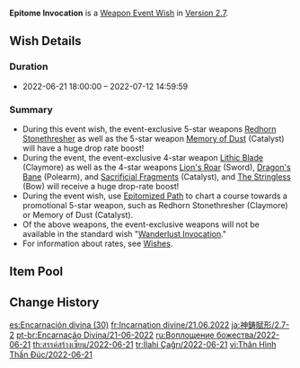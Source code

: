 {{Wish
|name              = Epitome Invocation 2022-06-21
|image             = Epitome Invocation 2022-06-21.png
|type              = Weapon Event
|duration          = event
|time_start        = 2022-06-21 18:00:00
|time_end          = 2022-07-12 14:59:59
|link              = https://genshin.hoyoverse.com/en/news/detail/21514
|preceding         = Epitome Invocation/2022-05-31
|alongside         = Oni's Royale/2022-06-21
|succeeding        = Epitome Invocation/2022-07-13
}}
'''Epitome Invocation''' is a [[Weapon Event Wish]] in [[Version 2.7]].

==Wish Details==
===Duration===
* 2022-06-21 18:00:00 &ndash; 2022-07-12 14:59:59

===Summary===
* During this event wish, the event-exclusive 5-star weapons [[Redhorn Stonethresher]] as well as the 5-star weapon [[Memory of Dust]] (Catalyst) will have a huge drop rate boost!
* During the event, the event-exclusive 4-star weapon [[Lithic Blade]] (Claymore) as well as the 4-star weapons [[Lion's Roar]] (Sword), [[Dragon's Bane]] (Polearm), and [[Sacrificial Fragments]] (Catalyst), and [[The Stringless]] (Bow) will receive a huge drop-rate boost!
* During the event wish, use [[Epitomized Path]] to chart a course towards a promotional 5-star weapon, such as Redhorn Stonethresher (Claymore) or Memory of Dust (Catalyst).
* Of the above weapons, the event-exclusive weapons will not be available in the standard wish "[[Wanderlust Invocation]]."
* For information about rates, see [[Wish]]es.

==Item Pool==
{{Wish Pool
|weapon_5_F    = Redhorn Stonethresher; Memory of Dust
|weapon_4_F    = Lithic Blade; Lion's Roar; Dragon's Bane; Sacrificial Fragments; The Stringless
|character_4   = Barbara; Beidou; Bennett; Chongyun; Diona; Fischl; Gorou; Kujou Sara; Ningguang; Noelle; Razor; Rosaria; Sayu; Sucrose; Thoma; Xiangling; Xingqiu; Xinyan; Yanfei; Yun Jin
|weapon_5      = Amos' Bow; Aquila Favonia; Lost Prayer to the Sacred Winds; Primordial Jade Winged-Spear; Skyward Atlas; Skyward Blade; Skyward Harp; Skyward Pride; Skyward Spine; Wolf's Gravestone
|weapon_4      = Eye of Perception; Favonius Codex; Favonius Greatsword; Favonius Lance; Favonius Sword; Favonius Warbow; Rainslasher; Rust; Sacrificial Bow; Sacrificial Greatsword; Sacrificial Sword; The Flute; The Bell; The Widsith
|weapon_3      = Black Tassel; Bloodtainted Greatsword; Cool Steel; Debate Club; Emerald Orb; Ferrous Shadow; Harbinger of Dawn; Magic Guide; Raven Bow; Sharpshooter's Oath; Skyrider Sword; Slingshot; Thrilling Tales of Dragon Slayers
}}

==Change History==
{{Change History|2.7}}

[[es:Encarnación divina (30)]]
[[fr:Incarnation divine/21.06.2022]]
[[ja:神鋳賦形/2.7-2]]
[[pt-br:Encarnação Divina/21-06-2022]]
[[ru:Воплощение божества/2022-06-21]]
[[th:สรรค์สร้างเซียน/2022-06-21]]
[[tr:İlahi Çağrı/2022-06-21]]
[[vi:Thân Hình Thần Đúc/2022-06-21]]